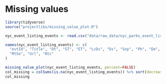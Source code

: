 # Missing values

```r
library(tidyverse)
source("projectlibs/missing_value_plot.R")
```

```r
nyc_event_listing_events <- read.csv("data/raw_data/nyc_parks_event_listing_events.csv", na.strings = "")

names(nyc_event_listing_events) <- c(
  "evtId", "Title", "Dt", "ST", "ET", "LcDs", "Ds", "Snp", "Ph", "Em", "CsFr", "CsDs",
  "MtSe", "Url", "Ntc"
)

missing_value_plot(nyc_event_listing_events, percent=FALSE)
col_missing = colSums(is.na(nyc_event_listing_events)) %>% sort(decreasing = TRUE)
col_missing

```
